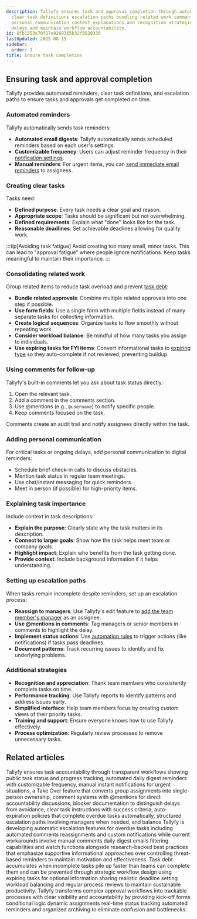 ```yaml
---
description: Tallyfy ensures task and approval completion through automated reminders
  clear task definitions escalation paths bundling related work comment-based follow-ups
  personal communication context explanations and recognition strategies to prevent
  delays and maintain workflow accountability.
id: 8fb1353e70f17e0268365b32f0920330
lastUpdated: 2025-08-15
sidebar:
  order: 1
title: Ensure task completion
---
```


## Ensuring task and approval completion

Tallyfy provides automated reminders, clear task definitions, and escalation paths to ensure tasks and approvals get completed on time.

### Automated reminders

Tallyfy automatically sends task reminders:

- **Automated email digests**: Tallyfy automatically sends scheduled reminders based on each user's settings.
- **Customizable frequency**: Users can adjust reminder frequency in their [notification settings](/products/pro/settings/personal-settings/how-can-i-manage-email-notifications-in-tallyfy/).
- **Manual reminders**: For urgent items, you can [send immediate email reminders](/products/pro/tracking-and-tasks/tasks/how-can-i-send-email-reminders-in-tallyfy/) to assignees.


### Creating clear tasks

Tasks need:

- **Defined purpose**: Every task needs a clear goal and reason.
- **Appropriate scope**: Tasks should be significant but not overwhelming.
- **Defined requirements**: Explain what "done" looks like for the task.
- **Reasonable deadlines**: Set achievable deadlines allowing for quality work.

:::tip[Avoiding task fatigue]
Avoid creating too many small, minor tasks. This can lead to "approval fatigue" where people ignore notifications. Keep tasks meaningful to maintain their importance.
:::

### Consolidating related work

Group related items to reduce task overload and prevent [task debt](/products/pro/tutorials/how-to/how-to-avoid-task-debt/):

- **Bundle related approvals**: Combine multiple related approvals into one step if possible.
- **Use form fields**: Use a single form with multiple fields instead of many separate tasks for collecting information.
- **Create logical sequences**: Organize tasks to flow smoothly without repeating work.
- **Consider workload balance**: Be mindful of how many tasks you assign to individuals.
- **Use expiring tasks for FYI items**: Convert informational tasks to [expiring type](/products/pro/tracking-and-tasks/tasks/what-types-of-tasks-can-i-create-with-tallyfy/) so they auto-complete if not reviewed, preventing buildup.


### Using comments for follow-up

Tallyfy's built-in comments let you ask about task status directly:

1. Open the relevant task.
2. Add a comment in the comments section.
3. Use \@mentions (e.g., `@username`) to notify specific people.
4. Keep comments focused on the task.

Comments create an audit trail and notify assignees directly within the task.

### Adding personal communication

For critical tasks or ongoing delays, add personal communication to digital reminders:

- Schedule brief check-in calls to discuss obstacles.
- Mention task status in regular team meetings.
- Use chat/instant messaging for quick reminders.
- Meet in person (if possible) for high-priority items.


### Explaining task importance

Include context in task descriptions:

- **Explain the purpose**: Clearly state why the task matters in its description.
- **Connect to larger goals**: Show how the task helps meet team or company goals.
- **Highlight impact**: Explain who benefits from the task getting done.
- **Provide context**: Include background information if it helps understanding.


### Setting up escalation paths

When tasks remain incomplete despite reminders, set up an escalation process:

- **Reassign to managers**: Use Tallyfy's edit feature to [add the team member's manager](/products/pro/tracking-and-tasks/tasks/edit-task/how-can-i-assign-members-to-tasks-in-tallyfy/) as an assignee.
- **Use \@mentions in comments**: Tag managers or senior members in comments to highlight the delay.
- **Implement status actions**: Use [automation rules](/products/pro/documenting/templates/automations/actions/status-actions/) to trigger actions (like notifications) if tasks pass deadlines.
- **Document patterns**: Track recurring issues to identify and fix underlying problems.


### Additional strategies

- **Recognition and appreciation**: Thank team members who consistently complete tasks on time.
- **Performance tracking**: Use Tallyfy reports to identify patterns and address issues early.
- **Simplified interface**: Help team members focus by creating custom views of their priority tasks.
- **Training and support**: Ensure everyone knows how to use Tallyfy effectively.
- **Process optimization**: Regularly review processes to remove unnecessary tasks.



## Related articles
<CardGrid>
<LinkTitleCard header="<b>How To > Improve accountability</b>" href="/products/pro/tutorials/how-to/make-people-accountable-for-tasks/" > Tallyfy ensures task accountability through transparent workflows showing public task status and progress tracking, automated daily digest reminders with customizable frequency, manual instant notifications for urgent situations, a Take Over feature that converts group assignments into single-person ownership, comment systems with @mentions for direct accountability discussions, blocker documentation to distinguish delays from avoidance, clear task instructions with success criteria, auto-expiration policies that complete overdue tasks automatically, structured escalation paths involving managers when needed, and balance </LinkTitleCard>
<LinkTitleCard header="<b>Tasks > Escalating overdue tasks</b>" href="/products/pro/tracking-and-tasks/tasks/task-escalation-for-overdue-items/" > Tallyfy is developing automatic escalation features for overdue tasks including automated comments reassignments and custom notifications while current workarounds involve manual comments daily digest emails filtering capabilities and watch functions alongside research-backed best practices that emphasize supportive informational approaches over controlling threat-based reminders to maintain motivation and effectiveness. </LinkTitleCard>
<LinkTitleCard header="<b>How To > How to avoid task debt</b>" href="/products/pro/tutorials/how-to/how-to-avoid-task-debt/" > Task debt accumulates when incomplete tasks pile up faster than teams can complete them and can be prevented through strategic workflow design using expiring tasks for optional information sharing realistic deadline setting workload balancing and regular process reviews to maintain sustainable productivity. </LinkTitleCard>
<LinkTitleCard header="<b>How To > Complex approval workflows</b>" href="/products/pro/tutorials/how-to/track-and-run-complex-approval-workflows/" > Tallyfy transforms complex approval workflows into trackable processes with clear visibility and accountability by providing kick-off forms conditional logic dynamic assignments real-time status tracking automated reminders and organized archiving to eliminate confusion and bottlenecks. </LinkTitleCard>
</CardGrid>